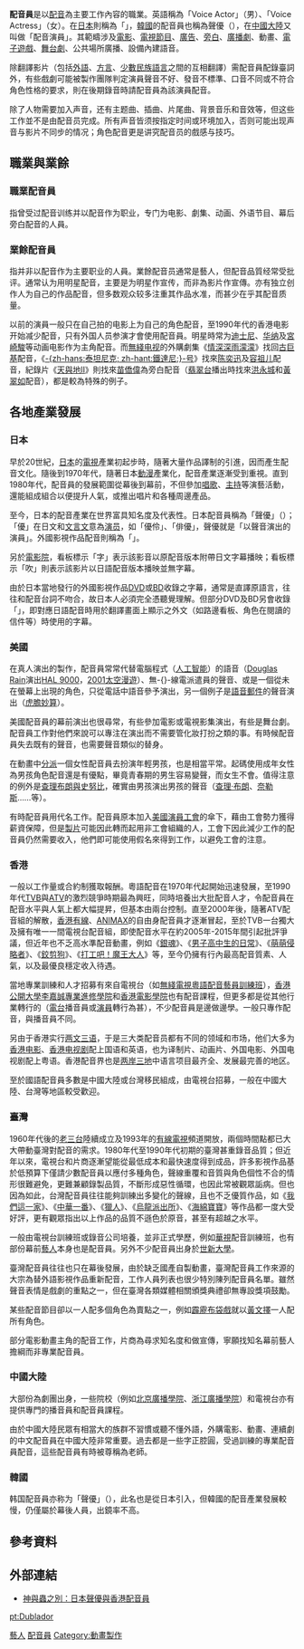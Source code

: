 {{Multiple issues|
{{Original research}}
{{Unreferenced|time=2020-10-24T09:03:58+00:00}}
}}
{{NoteTA
|G1 = IT
|1  = zh-cn:质量; zh-tw:品質; zh-hk:質量;
}}
{{Otheruses|subject=各國的配音員|other=日本配音員|聲優}}
'''配音員'''是以[[配音|配音]]為主要工作內容的職業。英語稱為「Voice Actor」（男）、「Voice Actress」（女）。在[[日本|日本]]則稱為「{{lang|ja|声優}}」，[[韓國|韓國]]的配音員也稱為聲優（{{lang|ko|성우}}），在[[中國大陸|中國大陸]]又叫做「配音演員」。其範疇涉及[[電影|電影]]、[[電視節目|電視節目]]、[[廣告|廣告]]、[[旁白|旁白]]、[[廣播劇|廣播劇]]、動畫、[[電子遊戲|電子遊戲]]、[[舞台劇|舞台劇]]、公共場所廣播、設備內建語音。

除翻譯影片（包括[[外語|外語]]、[[方言|方言]]、[[少數民族語言|少數民族語言]]之間的互相翻譯）需配音員配錄臺詞外，有些戲劇可能被製作團隊判定演員聲音不好、發音不標準、口音不同或不符合角色性格的要求，則在後期錄音時請配音員為該演員配音。

除了人物需要加入声音，还有主题曲、插曲、片尾曲、背景音乐和音效等，但这些工作並不是由配音员完成。所有声音皆须按指定时间或环境加入，否则可能出现声音与影片不同步的情况；角色配音更是讲究配音员的戲感与技巧。

== 職業與業餘 ==
=== 職業配音員 ===
指曾受过配音训练并以配音作为职业，专门为电影、劇集、动画、外语节目、幕后旁白配音的人員。

=== 業餘配音員 ===
指并非以配音作为主要职业的人員。業餘配音员通常是藝人，但配音品質经常受批评。通常认为用明星配音，主要是为明星作宣传，而非為影片作宣傳。亦有独立创作人为自己的作品配音，但多数观众较多注重其作品水准，而甚少在乎其配音质量。

以前的演員一般只在自己拍的电影上为自己的角色配音，至1990年代的香港电影开始减少配音，只有外国人员参演才會使用配音員。明星時常为[[迪士尼|迪士尼]]、[[华纳|华纳]]及[[宮崎駿|宮崎駿]]等动画电影作为主角配音。而[[電視廣播有限公司|無綫电视]]的外購劇集《[[情深深雨濛濛|情深深雨濛濛]]》找回[[古巨基|古巨基]]配音，《[[泰坦尼克号_(1997年电影)|-{zh-hans:泰坦尼克; zh-hant:鐵達尼;}-号]]》找來[[陈奕迅|陈奕迅]]及[[容祖儿|容祖儿]]配音，紀錄片《[[地球脈動2|天與地II]]》則找來[[苗僑偉|苗僑偉]]為旁白配音（[[翡翠台|翡翠台]]播出時找來[[洪永城|洪永城]]和[[黃翠如|黃翠如]]配音），都是較為特殊的例子。

== 各地產業發展 ==
=== 日本 ===
{{main|聲優}}
早於20世紀，[[日本|日本]]的[[電視|電視]]產業初起步時，隨著大量作品譯制的引進，因而產生配音文化。隨後到1970年代，隨著日本[[動漫|動漫]]產業化，配音產業逐漸受到重視。直到1980年代，配音員的發展範圍從幕後到幕前，不但參加[[唱歌|唱歌]]、[[主持|主持]]等演藝活動，還能組成組合以便提升人氣，或推出唱片和各種周邊產品。

至今，日本的配音產業在世界富具知名度及代表性。日本配音員稱為「聲優」（{{jp|j=声優|hg=せいゆう|rm=Seiyū}}）；「優」在日文和[[文言文|文言文]]意為[[演员|演员]]，如「優伶」、「俳優」，聲優就是「以聲音演出的演員」。外國影視作品配音則稱為「{{lang|ja|吹替}}」。

另於[[電影院|電影院]]，看板標示「字」表示該影音以原配音版本附帶日文字幕播映；看板標示「吹」則表示該影片以日語配音版本播映並無字幕。

由於日本當地發行的外國影視作品[[DVD|DVD]]或[[BD|BD]]收錄之字幕，通常是直譯原語言，往往和配音台詞不吻合，故日本人必須完全憑聽覺理解。但部分DVD及BD另會收錄「{{lang|ja|吹替用字幕}}」，即對應日語配音時用於翻譯畫面上顯示之外文（如路邊看板、角色在閱讀的信件等）時使用的字幕。

=== 美國 ===
在真人演出的製作，配音員常常代替電腦程式（[[人工智能|人工智能]]）的語音（[[Douglas_Rain|Douglas Rain]]演出[[超智能電腦HAL9000|HAL 9000]]，[[2001太空漫遊_(電影)|2001太空漫遊]]）、無-{}-線電派遣員的聲音、或是一個從未在螢幕上出現的角色，只從電話中語音參予演出，另一個例子是[[語音郵件|語音郵件]]的聲音演出（[[虎膽妙算_(電視)|虎膽妙算]]）。

美國配音員的幕前演出也很尋常，有些參加電影或電視影集演出，有些是舞台劇。配音員工作對他們來說可以專注在演出而不需要管化妝打扮之類的事。有時候配音員失去既有的聲音，也需要聲音類似的替身。

在動畫中[[角色分派|分派]]一個女性配音員去扮演年輕男孩，也是相當平常。起碼使用成年女性為男孩角色配音還是有優點，畢竟青春期的男生容易變聲，而女生不會。值得注意的例外是[[查理布朗與史努比|查理布朗與史努比]]，確實由男孩演出男孩的聲音（[[查理·布朗|查理·布朗]]、[[奈勒斯·潘貝魯特|奈勒斯]]……等）。

有時配音員用代名工作。配音員原本加入[[美國演員工會|美國演員工會]]的傘下，藉由工會勢力獲得薪資保障，但是[[製片|製片]]可能因此轉而起用非工會組織的人，工會下因此減少工作的配音員仍然需要收入，他們即可能使用假名來得到工作，以避免工會的注意。

=== 香港 ===
{{main|香港粵語配音員}}
一般以工作量或合約制獲取報酬。粵語配音在1970年代起開始迅速發展，至1990年代[[TVB|TVB]]與[[亞洲電視|ATV]]的激烈競爭時期最為興旺，同時培養出大批配音人才，令配音員在配音水平與人氣上都大幅提昇，但基本由兩台控制。直至2000年後，隨著ATV配音組的解散，[[香港有線電視|香港有線]]、[[Animax_Asia|ANIMAX]]的自由身配音員才逐漸冒起，至於TVB一台獨大及擁有唯一一間電視台配音組，即使配音水平在約2005年-2015年間引起批評爭議，但近年也不乏高水準配音動畫，例如《[[銀魂|銀魂]]》、《[[男子高中生的日常|男子高中生的日常]]》、《[[萌萌侵略者|萌萌侵略者]]》、《[[鉸剪狗|鉸剪狗]]》、《[[打工吧！魔王大人|打工吧！魔王大人]]》等，至今仍擁有行內最高配音質素、人氣，以及最優良穩定收入待遇。

當地專業訓練和人才招募有來自電視台（如[[無綫電視粵語配音藝員訓練班|無綫電視粵語配音藝員訓練班]]），[[香港公開大學李嘉誠專業進修學院|香港公開大學李嘉誠專業進修學院]]和[[香港電影學院|香港電影學院]]也有配音課程，但更多都是從其他行業轉行的（[[電台|電台]]播音員或[[演員|演員]]轉行為甚），不少配音員是邊做邊學。一般只專作配音，與播音員不同。

另由于香港实行[[两文三语|两文三语]]，于是三大类配音员都有不同的领域和市场，他们大多为[[香港电影|香港电影]]、[[香港电视剧|香港电视剧]]配上国语和英语，也为译制片、动画片、外国电影、外国电视剧配上粤语。香港配音界也是[[两岸三地|两岸三地]]中语言项目最齐全、发展最完善的地区。

至於國語配音員多數是中國大陸或台灣移民組成，由電視台招募，一般在中國大陸、台灣等地區較受歡迎。

=== 臺灣 ===
{{Further|分類:台灣配音員|}}
1960年代後的[[老三台|老三台]]陸續成立及1993年的[[有線電視|有線電視]]頻道開放，兩個時間點都已大大帶動臺灣對配音的需求。1980年代至1990年代初期的臺灣甚重錄音品質；但近年以來，電視台和片商逐漸望能從最低成本和最快速度得到成品，許多影視作品基於低預算下僅請少數配音員以應付多種角色，聲線重覆和音質與角色個性不合的情形很難避免，更難兼顧錄製品質，不斷形成惡性循環，也因此常被觀眾詬病。但也因為如此，台灣配音員往往能夠訓練出多變化的聲線，且也不乏優質作品，如《[[我們這一家|我們這一家]]》、《[[中華一番|中華一番]]》、《[[獵人|獵人]]》、《[[烏龍派出所|烏龍派出所]]》、《[[海綿寶寶|海綿寶寶]]》等作品都一度大受好評，更有觀眾指出以上作品的品質不遜色於原音，甚至有超越之水平。

一般由電視台訓練班或錄音公司培養，並非正式學歷，例如[[中華電視公司|華視]]配音訓練班，也有部份幕前[[藝人|藝人]]本身也是配音員。另外不少配音員出身於[[世新大學|世新大學]]。

臺灣配音員往往也只在幕後發展，由於缺乏國產自製動畫，臺灣配音員工作來源的大宗為替外語影視作品重新配音，工作人員列表也很少特別陳列配音員名單。雖然聲音表情是戲劇的重點之一，但在臺灣各類媒體相關頒獎典禮卻無專設獎項鼓勵。

某些配音節目卻以一人配多個角色為賣點之一，例如[[霹靂布袋戲|霹靂布袋戲]]就以[[黃文擇|黃文擇]]一人配所有角色。

部分電影動畫主角的配音工作，片商為尋求知名度和做宣傳，寧願找知名幕前藝人擔綱而非專業配音員。

=== 中國大陸 ===
大部份為劇團出身，一些院校（例如[[北京廣播學院|北京廣播學院]]、[[浙江廣播學院|浙江廣播學院]]）和電視台亦有提供專門的播音員和配音員課程。

由於中國大陸民眾有相當大的族群不習慣或聽不懂外語，外購電影、動畫、連續劇的中文配音員在中國大陸非常重要。過去都是一些字正腔圓，受過訓練的專業配音員配音，這些配音員有時被尊稱為老師。{{fact|舊時配音風格相較2000年以後有較大差別，老一輩配音員逐漸退役，配音風格越來越偏向自然，但很多上年紀的中國大陸觀眾還是比較接受老一輩較為誇張的配音方式。|time=2015-04-22}}

=== 韓國 ===
韩国配音員亦称为「聲優」（{{朝|諺=성우|羅=Seong u|link=no}}），此名也是從日本引入，但韓國的配音產業發展較慢，仍僅屬於幕後人員，出鏡率不高。

== 參考資料 ==
{{reflist}}

== 外部連結 ==
*[http://www.cuhkacs.org/~benng/Bo-Blog/read.php?407 神與蟲之別：日本聲優與香港配音員] {{Wayback|url=http://www.cuhkacs.org/~benng/Bo-Blog/read.php?407 |date=20200517035626 }}

{{Authority control}}
[[Category:藝人|]]
[[Category:配音員|]]
[[Category:動畫製作|Category:動畫製作]]

[[pt:Dublador|pt:Dublador]]